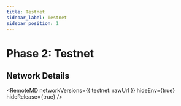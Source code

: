 ```yaml
---
title: Testnet
sidebar_label: Testnet
sidebar_position: 1
---
```


# Phase 2: Testnet

## Network Details



<RemoteMD
  networkVersions={{
    testnet: rawUrl
  }}
  hideEnv={true}
  hideRelease={true}
/>



